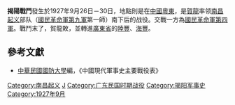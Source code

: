 {{Infobox Military Conflict|
campaign=|
image=|
caption=|
conflict=揭陽戰鬥|
partof=[[第一次国共内战|第一次国共内战]]|
date= 1927年9月26日－30日|
place={{ROC-1912}}[[粵東|粵東]]|
result=[[國民革命軍第四軍|第四軍]]勝利，[[國民革命軍第九軍|第九軍]]逃向陸豐、海豐。|
combatant1={{flagdeco|ROC|army}} [[國民革命軍|國民革命軍]]第四軍|
combatant2={{flagdeco|ROC|army}} 國民革命軍第九軍第一師| 
commander1={{flagdeco|ROC|army}} [[張發奎|張發奎]]|
commander2={{flagdeco|ROC|army}} [[賀龍|賀龍]]|
strength1=萬餘|
strength2=數千|
casualties1=|
casualties2=|
}}

'''揭陽戰鬥'''發生於1927年9月26日－30日，地點則是在[[中華民國_(大陸時期)|中國]][[粵東|粵東]]，是[[賀龍|賀龍]]率领[[南昌起义|南昌起义]]部队（[[國民革命軍第九軍|國民革命軍第九軍]]第一師）南下后的战役。交戰一方為[[國民革命軍第四軍|國民革命軍第四軍]]。戰鬥末了，賀龍敗，並轉進[[廣東省_(中華民國)|廣東省]]的[[陸豐|陸豐]]、[[海豐|海豐]]。

==參考文獻==
*[[中華民國|中華民國]][[國防大學_(臺灣)|國防大學]]編，《中國現代軍事史主要戰役表》

{{第一次国共内战}}
{{戰爭小作品}}
[[Category:南昌起义|Category:南昌起义]]
[[Category:1927年国共内战战役|J]]
[[Category:广东民国时期战役|Category:广东民国时期战役]]
[[Category:揭阳军事史|Category:揭阳军事史]]
[[Category:1927年9月|Category:1927年9月]]